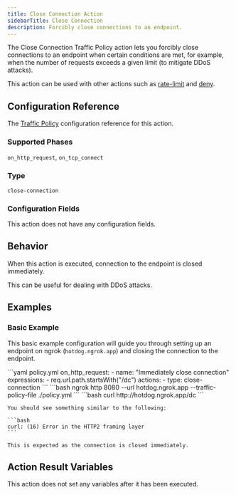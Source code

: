 ```yaml
---
title: Close Connection Action
sidebarTitle: Close Connection
description: Forcibly close connections to an endpoint.
---
```



The Close Connection Traffic Policy action lets you forcibly close connections
to an endpoint when certain conditions are met, for example, when the number of
requests exceeds a given limit (to mitigate DDoS attacks).

This action can be used with other actions such as [rate-limit](/traffic-policy/actions/rate-limit) and [deny](/traffic-policy/actions/deny).

## Configuration Reference

The [Traffic Policy](/traffic-policy/) configuration reference for this action.

### Supported Phases

`on_http_request`, `on_tcp_connect`

### Type

`close-connection`

### Configuration Fields

<Note>This action does not have any configuration fields.</Note>

## Behavior

When this action is executed, connection to the endpoint is closed immediately.

This can be useful for dealing with DDoS attacks.

## Examples

### Basic Example

This basic example configuration will guide you through setting up an endpoint on ngrok (`hotdog.ngrok.app`) and closing the connection to the endpoint.

<Steps>
  <Step title="Save the following traffic policy document to a file called policy.yml">
    ```yaml policy.yml
    on_http_request:
    - name: "Immediately close connection"
      expressions:
        - req.url.path.startsWith("/dc")
      actions:
        - type: close-connection
    ```
  </Step>

<Step title="Start the endpoint with the traffic policy">
	```bash ngrok http 8080 --url hotdog.ngrok.app --traffic-policy-file
	./policy.yml ```
</Step>

  <Step title="Send a request to the endpoint">
    ```bash
    curl http://hotdog.ngrok.app/dc
    ```

    You should see something similar to the following:

    ```bash
    curl: (16) Error in the HTTP2 framing layer
    ```

    This is expected as the connection is closed immediately.

  </Step>
</Steps>

## Action Result Variables

<ActionVariablesDescription />

<Note>This action does not set any variables after it has been executed.</Note>
